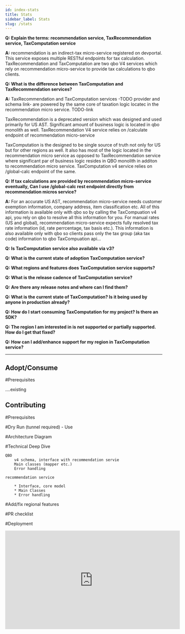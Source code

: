 ```yaml
---
id: index-stats
title: Stats
sidebar_label: Stats
slug: /stats
---
```


**Q: Explain the terms: recommendation service, TaxRecommendation service, TaxComputation service**

**A:** recommendation is an indirect-tax micro-service registered on devportal. This service exposes multiple RESTful endpoints for tax calculation.
TaxRecommendation and TaxComputation are two qbo V4 services which rely on recommendation micro-service to provide tax calculations to qbo clients.

**Q: What is the difference between TaxComputation and TaxRecommendation services?**

**A:** TaxRecommendation and TaxComputation services -TODO provider and schema link- are powered by the same core of taxation logic locatec in the recommendation micro service. TODO-link

TaxRecommendation is a deprecated version which was designed and used primarily for US AST. Significant amount of business logic is located in qbo monolith as well.
TaxRecommendation V4 service relies on /calculate endpoint of recommendation micro-service

TaxComputation is the designed to be single source of truth not only for US but for other regions as well. It also has most of the logic located in the recommendation micro service as opposed to TaxRecommendation service where significant par of business logic resides in QBO monolith in additon to recommendation micro service.
TaxComputation v4 service relies on /global-calc endpoint of the same.

**Q: If tax calculations are provided by recommendation micro-service eventually, Can I use /global-calc rest endpoint directly from recommendation micros service?**

**A:** For an accurate US AST, recommendation micro-service needs customer exemption information, company address, item classification etc. All of this information is available
only with qbo so by calling the TaxCompuation v4 api, you rely on qbo to resolve all this information for you.
For manual rates (US and global), recommendation micro-service expects fully resolved tax rate information (id, rate perrcentage, tax basis etc.).
This information is also available only with qbo so clients pass only the tax group (aka tax code) information to qbo TaxCompuation api...

**Q: Is TaxComputation service also available via v3?**


**Q: What is the current state of adoption TaxComputation service?**

**Q: What regions and features does TaxComputation service supports?**

**Q: What is the release cadence of TaxComputation service?**

**Q: Are there any release notes and where can I find them?**

**Q: What is the current state of TaxComputation? Is it being used by anyone in production already?**

**Q: How do I start consuming TaxComputation for my project? Is there an SDK?**

**Q: The region I am interested in is not supported or partially supported. How do I get that fixed?**

**Q: How can I add/enhance support for my region in TaxComputation service?**

-----------

## Adopt/Consume

#Prerequisites

....existing



## Contributing

#Prerequisites

#Dry Run (tunnel required) - Use

#Architecture Diagram

#Technical Deep Dive

    QBO
        v4 schema, interface with recommendation servie
        Main classes (mapper etc.)
        Error handling

    recommendation service

        * Interface, core model
        * Main Classes
        * Error handling


#Add/fix regional features

#PR checklist

#Deployment

<div class="text--center">
<iframe width="560" height="315" src="https://www.youtube.com/embed/qTN0GqF_Gq8" frameborder="0" allow="accelerometer; autoplay; clipboard-write; encrypted-media; gyroscope; picture-in-picture" allowfullscreen></iframe>
</div>